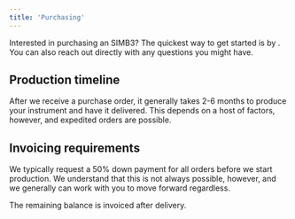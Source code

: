 ```yaml
---
title: 'Purchasing'
---
```



<RemoveMintlify />

Interested in purchasing an SIMB3? The quickest way to get started is by <span class='text-accent1 cursor-pointer'></span>. You can also <Link href='/contact'>reach out directly</Link> with any questions you might have.

## Production timeline

After we receive a purchase order, it generally takes 2-6 months to produce your instrument and have it delivered. This depends on a host of factors, however, and expedited orders are possible. 



## Invoicing requirements
We typically request a 50% down payment for all orders before we start production. We understand that this is not always possible, however, and we generally can work with you to move forward regardless. 

The remaining balance is invoiced after delivery.